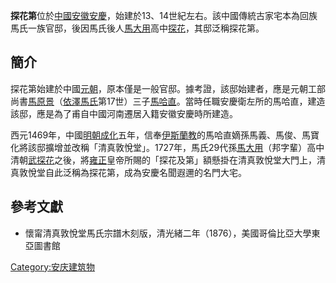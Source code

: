 '''探花第'''位於[[中國|中國]][[安徽|安徽]][[安慶|安慶]]，始建於13、14世紀左右。該中國傳統古家宅本為回族馬氏一族官邸，後因馬氏後人[[馬大用|馬大用]]高中[[探花|探花]]，其邸泛稱探花第。
==簡介==
探花第始建於中國[[元朝|元朝]]，原本僅是一般官邸。據考證，該邸始建者，應是元朝工部尚書[[馬原景|馬原景]]（[[依澤馬氏|依澤馬氏]]第17世）三子[[馬哈直|馬哈直]]。當時任職安慶衛左所的馬哈直，建造該邸，應是為了甫自中國河南遷居入籍安徽安慶時所建造。

西元1469年，中國[[明朝|明朝]][[成化|成化]]五年，信奉[[伊斯蘭教|伊斯蘭教]]的馬哈直嫡孫馬義、馬俊、馬寶化將該邸擴增並改稱「清真敦悅堂」。1727年，馬氏29代孫[[馬大用|馬大用]]（邦字輩）高中清朝[[武探花|武探花]]之後，將[[雍正|雍正]]皇帝所賜的「探花及第」額懸掛在清真敦悅堂大門上，清真敦悅堂自此泛稱為探花第，成為安慶名聞遐邇的名門大宅。

==參考文獻==
*懷甯清真敦悅堂馬氏宗譜木刻版，清光緒二年（1876），美國哥倫比亞大學東亞圖書館

[[Category:安庆建筑物|Category:安庆建筑物]]